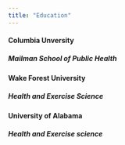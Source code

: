 ```yaml
---
title: "Education"
---
```



#### **Columbia Unversity** 
##### Mailman School of Public Health 


#### **Wake Forest University** 
##### Health and Exercise Science


#### **University of Alabama** 
##### Health and Exercise science 
